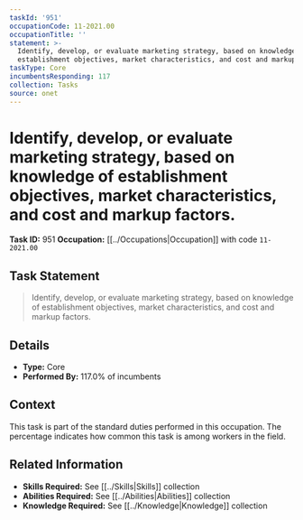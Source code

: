 ```yaml
---
taskId: '951'
occupationCode: 11-2021.00
occupationTitle: ''
statement: >-
  Identify, develop, or evaluate marketing strategy, based on knowledge of
  establishment objectives, market characteristics, and cost and markup factors.
taskType: Core
incumbentsResponding: 117
collection: Tasks
source: onet
---
```

# Identify, develop, or evaluate marketing strategy, based on knowledge of establishment objectives, market characteristics, and cost and markup factors.

**Task ID:** 951
**Occupation:** [[../Occupations|Occupation]] with code `11-2021.00`

## Task Statement

> Identify, develop, or evaluate marketing strategy, based on knowledge of establishment objectives, market characteristics, and cost and markup factors.

## Details

- **Type:** Core
- **Performed By:** 117.0% of incumbents

## Context

This task is part of the standard duties performed in this occupation. The percentage indicates how common this task is among workers in the field.

## Related Information

- **Skills Required:** See [[../Skills|Skills]] collection
- **Abilities Required:** See [[../Abilities|Abilities]] collection
- **Knowledge Required:** See [[../Knowledge|Knowledge]] collection
